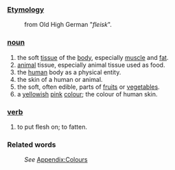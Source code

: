 ===[[Etymology]]===
:from Old High German "''fleisk''". 

===[[noun]]===
#the soft [[tissue]] of the [[body]], especially [[muscle]] and [[fat]].
#[[animal]] tissue, especially animal tissue used as food.
#the [[human]] body as a physical entity.
#the skin of a human or animal.
#the soft, often edible, parts of [[fruit]]s or [[vegetable]]s. 
#a [[yellow]]ish [[pink]] [[colour]]; the colour of human skin.

===[[verb]]===
#to put flesh on; to fatten.

===Related words===
:''See'' [[Wiktionary_Appendix:Colours|Appendix:Colours]]